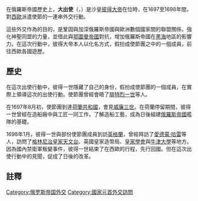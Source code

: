在俄羅斯帝國歷史上，'''大出使'''（{{lang-ru|Великое посольство}}，{{lang-en|Grand Embassy}}）是沙皇[[彼得大帝|彼得大帝]]在位時，在1697至1698年間，對[[西歐|西歐]]派遣使節的一連串外交行動。

這些外交作為的目的，是鞏固與加深俄羅斯帝國與歐洲數個國家間的聯盟關係，強化神聖同盟的力量，並借此與[[鄂圖曼帝國|鄂圖曼帝國]]對抗，增加俄羅斯帝國在[[黑海|黑海]]地區的影響力。在這次行動中，彼得大帝本人以化名方式，假扮成使節團之中的一個成員，前往西歐各國遊歷。

==歷史==
在這次出使行動中，彼得一世隱藏了自己的身份，假扮成使節團的一個成員，在實際上領導這次的出使行動。使節團曾經會晤了[[腓特烈一世_(普鲁士)|腓特烈一世]]等人。

在1697年8月初，使節團到達[[荷蘭共和國|荷蘭共和國]]，會見[[威廉三世_(奥兰治)|威廉三世]]。在荷蘭停留期間，彼得一世曾經在造船廠中與工匠一同工作，了解造船工藝，成為日後組建[[俄羅斯帝國|俄羅斯帝國]]艦隊的基礎。

1698年1月，彼得一世與部份使節團成員到訪[[英格蘭|英格蘭]]，曾經拜訪了[[愛德蒙·哈雷|愛德蒙·哈雷]]等人，訪問了[[格林尼治皇家天文台|格林尼治皇家天文台]]、英國皇家造幣局、[[皇家學會|皇家學會]]與[[牛津大學|牛津大學]]等地方。因為國內禁衛軍叛變事件，彼得一世結束了在西歐的行程，先行回國。但在這次出使行動中的見聞，促成了日後的改革。

==註釋==
{{reflist}}

[[Category:俄罗斯帝国外交|Category:俄罗斯帝国外交]]
[[Category:國家元首外交訪問|Category:國家元首外交訪問]]